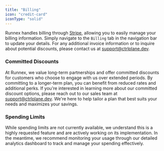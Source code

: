 ```yaml
---
title: "Billing"
icon: "credit-card"
iconType: "solid"
---
```


Runnex handles billing through [Stripe](https://stripe.com), allowing you to
easily manage your billing information. Simply navigate to the `Billing` tab in
the navigation bar to update your details. For any additional invoice
information or to inquire about potential discounts, please contact us at
support@ctrlplane.dev.

### Committed Discounts

At Runnex, we value long-term partnerships and offer committed discounts for
customers who choose to engage with us over extended periods. By committing to a
longer-term plan, you can benefit from reduced rates and additional perks. If
you're interested in learning more about our committed discount options, please
reach out to our sales team at support@ctrlplane.dev. We're here to help tailor a
plan that best suits your needs and maximizes your savings.

### Spending Limits

While spending limits are not currently available, we understand this is a highly
requested feature and are actively working on its implementation. In the meantime,
we recommend monitoring your usage through our detailed analytics dashboard to
track and manage your spending effectively.
